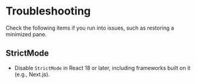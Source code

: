 # Troubleshooting

Check the following items if you run into issues, such as restoring a minimized pane.

## StrictMode

- Disable `StrictMode` in React 18 or later, including frameworks built on it (e.g., Next.js).
